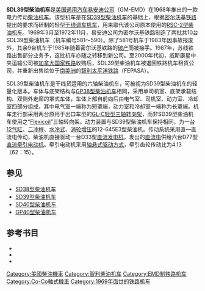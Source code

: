 {{noteTA
|G1 = Railway
}}
{{Infobox Locomotive
| name = SDL39
| image = J24 912 Bf Temuco, 2346.jpg
| caption = {{tsl|es|Ferrocarril del Pacífico|智利太平洋铁路}}的SDL39型柴油机车
| type = [[柴油机车|柴油机车]]
| origin = {{USA}}
| designer = 
| builder = [[通用汽车|GM]]-[[易安迪|EMD]]
| buildmodel = 
| serialnumber = 
| builddate  = 1968年—1972年
| totalproduction  =  10台
| user = 
| aarwheels = C-C
| uicclass = [[Co'Co'|Co'Co']]
| gauge = 1,435毫米
| bogies = 
| wheeldiameter = 1,016毫米（40英寸）
| axleload = 
| wheelbase =
| minimumcurve = 
| length = 16,815毫米（55英尺2英寸）
| width = 3,150毫米（10英尺4英寸）
| height = 4,762毫米（15英尺7.5英寸）
| framesize = 
| weight = 113公吨（250,000磅）
| fueltype = 
| fuelcap = 
| lubecap = 
| coolantcap = 
| watercap = 
| sandcap = 
| enginetype =  [[易安迪645系列柴油机|EMD 12-645E3]]
| enginepower = 2,300马力
| transmission = 直—直流电
| generator =  GM D32
| tractionmotors = GM D77
| topspeed = 152公里/小时（95英里/小时）
| sustainedspeed = 12公里/小时（8英里/小时）
| poweroutput = 
| tractiveeffort = 368千牛（82,800磅，起动）<br />365千牛（82,100磅，持续）
| locobrakes = [[空气制动|空气制动]]、[[电阻制动|电阻制动]]
| locobrakepower = 
| locobrakeforce = 
| trainbrakes = 
| safety = 
| notes =
}}
'''SDL39型柴油机车'''是[[美国|美国]][[通用汽车|通用汽车]][[易安迪|易安迪公司]]（GM-EMD）在1968年推出的一款电力传动[[柴油机车|柴油机车]]。该型机车是在[[SD39型柴油机车|SD39型柴油机车]]的基础上，根据[[密尔沃基铁路|密尔沃基铁路]]提出的要求而研制的轻型[[干线调车机车|干线调车机车]]，用来取代该公司原本使用的[[RSC-2型柴油机车|RSC-2型柴油机车]]。1969年3月至1972年11月，易安迪公司为密尔沃基铁路制造了两批共10台SDL39型柴油机车（机车编号581～590）。除了581号机车于1983年因事故报废外，其余9台机车于1985年随着密尔沃基铁路的[[破產|破产]]而被{{tsl|en|Soo Line Railroad|苏线铁路}}接手。1987年，苏线铁路出售部分业务予{{tsl|en|Wisconsin Central Ltd.|威斯康星中央运输公司}}，这批机车亦随之转移到新公司。至2000年代初，威斯康星中央运输公司被[[加拿大國家鐵路|加拿大国家铁路]]收购后，SDL39型柴油机车被退回铁路机车租货公司，并重新出售给位于[[南美洲|南美洲]]的[[智利太平洋铁路|智利太平洋铁路]]（FEPASA）。

SDL39型柴油机车是干线货运用的六轴柴油机车，可被视为SD39型柴油机车的轻量化版本。车体与底架结构与[[GP38型柴油机车|GP38型柴油机车]]相同，采用单司机室、底架承载结构、双侧外走廊的罩式车体，车体上部自前向后由电气室、司机室、动力室、冷却室四部分组成，其中电气室一端称为短罩端，动力室和冷却室一端称为长罩端。机车走行部采用两台原用于出口车型的[[HT-C转向架|GL-C轻型三轴转向架]]，而非SD39型柴油机车使用之“[[Flexicoil|Flexicoil]]”三轴转向架。动力装置与SD39型柴油机车保持相同，为一台[[V12发动机|12气缸]]、[[二冲程|二冲程]]、[[液冷式發動機|水冷式]]、[[渦輪增壓器|涡轮增压]]的12-645E3型柴油机。传动系统采用直—直流电传动，柴油机直接驱动一台D33型[[直流發電機|直流发电机]]，发出的[[直流电|直流电]]供给六台D77型[[直流电动机|直流]][[牽引電動機|牵引电动机]]。牵引电动机采用[[轴悬式驱动方式|轴悬式驱动方式]]，牵引齿轮传动比为4.13（62：15）。

== 参见 ==
*[[SD38型柴油机车|SD38型柴油机车]]
*[[SD39型柴油机车|SD39型柴油机车]]
*[[SD40型柴油机车|SD40型柴油机车]]
*[[GP40型柴油机车|GP40型柴油机车]]

== 参考书目 ==
* {{cite book | last = Solomon | first = Brian | authorlink = | year = 2000 | title = ''The American Diesel Locomotive'' | url = https://archive.org/details/americandiesello0000solo | location = Osceola, WI, USA | publisher = MBI Publishing | page = | isbn = 0760306664 }}
* {{cite book | last = Solomon | first = Brian | authorlink = | year = 2006 | title = ''EMD Locomotives'' | url = https://archive.org/details/emdlocomotives0000solo | location = St. Paul, MN, USA | publisher = Voyageur Press | page = | isbn = 9780760323960 }}
* {{cite book | last = Solomon | first = Brian | authorlink = | year = 2012 | title = ''North American Locomotives: A Railroad-by-Railroad Photohistory'' | location = Minneapolis, MN, USA | publisher = Voyageur Press | page =  | isbn = 9780760343708 }}

{{易安迪柴油機車}}
{{Portal bar|鐵路|美国}}

{{DEFAULTSORT:SDL39}}
[[Category:美國柴油機車|Category:美國柴油機車]]
[[Category:智利柴油机车|Category:智利柴油机车]]
[[Category:EMD制铁路机车|Category:EMD制铁路机车]]
[[Category:Co-Co軸式機車|Category:Co-Co軸式機車]]
[[Category:1969年面世的铁路机车|Category:1969年面世的铁路机车]]